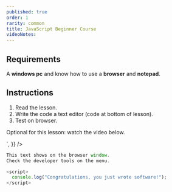 ```yaml
---
published: true
order: 1
rarity: common
title: JavaScript Beginner Course
videoNotes:
---
```


## Requirements

A **windows pc** and know how to use a **browser** and **notepad**.

## Instructions

1. Read the lesson.
2. Write the code a text editor (code at bottom of lesson).
3. Test on browser.

Optional for this lesson: watch the video below.

<div
  style={{ textAlign: "center" }}
  dangerouslySetInnerHTML={{
    __html: `
   <iframe width="728" height="315" src="https://www.youtube.com/embed/wDAyeeWXGdc" frameborder="0" allow="accelerometer; autoplay; encrypted-media; gyroscope; picture-in-picture" allowfullscreen></iframe>
    `,
  }}
/>

```javascript
This text shows on the browser window. 
Check the developer tools on the menu.

<script>
  console.log("Congratulations, you just wrote software!");
</script>
```
